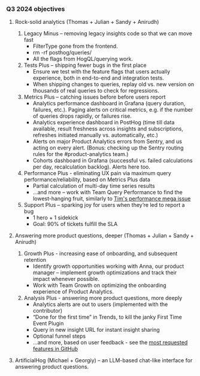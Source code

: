### Q3 2024 objectives

1.  Rock-solid analytics (Thomas + Julian + Sandy + Anirudh)
    
    1.  Legacy Minus – removing legacy insights code so that we can move fast
        -  FilterType gone from the frontend.
        -  rm -rf posthog/queries/
        -  All the flags from HogQL/querying work.
    2.  Tests Plus – shipping fewer bugs in the first place
        -  Ensure we test with the feature flags that users actually experience, both in end-to-end and integration tests.
        -  When shipping changes to queries, replay old vs. new version on thousands of real queries to check for regressions.
    3.  Metrics Plus – catching issues before before users report
        -  Analytics performance dashboard in Grafana (query duration, failures, etc.). Paging alerts on critical metrics, e.g. if the number of queries drops rapidly, or failures rise.
        -  Analytics experience dashboard in PostHog (time till data available, result freshness across insights and subscriptions, refreshes initiated manually vs. automatically, etc.)
        -  Alerts on major Product Analytics errors from Sentry, and us acting on every alert. (Bonus: checking up the Sentry routing rules for the #product-analytics team.)
        -  Cohorts dashboard in Grafana (successful vs. failed calculations per day, recalculation backlog). Alerts here too.
    4. Performance Plus - eliminating UX pain via maximum query performance/reliability, based on Metrics Plus data
        - Partial calculation of multi-day time series results
        - …and more – work with Team Query Performance to find the lowest-hanging fruit, similarly to [Tim's performance mega issue](https://github.com/PostHog/posthog/issues/22413)
    5.  Support Plus – sparking joy for users when they’re led to report a bug
        -  1 hero + 1 sidekick
        -  Goal: 90% of tickets fulfill the SLA
2.  Answering more product questions, deeper (Thomas + Julian + Sandy + Anirudh)
    1.  Growth Plus - increasing ease of onboarding, and subsequent retention
        - Identify growth opportunities working with Anna, our product manager – implement growth optimizations and track their impact whenever possible.
        - Work with Team Growth on optimizing the onboarding experience of Product Analytics.
    2. Analysis Plus - answering more product questions, more deeply
        -  Analytics alerts are out to users (implemented with the contributor)
        -  “Done for the first time” in Trends, to kill the janky First Time Event Plugin
        -  Query in new insight URL for instant insight sharing
        -  Optional funnel steps
        - ...and more, based on user feedback - see the [most requested features in GitHub](https://github.com/PostHog/posthog/issues?q=is:issue+is:open+label:team/product-analytics+sort:reactions-+1-desc)
3.  ArtificialHog (Michael + Georgiy) – an LLM-based chat-like interface for answering product questions.
